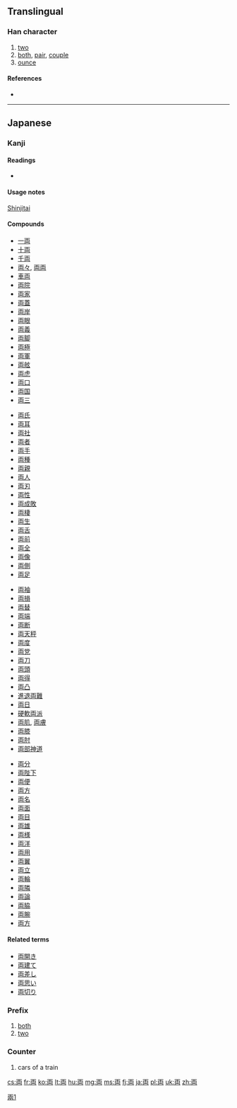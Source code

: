 {{also|兩|两|-両}}<!-- may be replaced by zh-forms -->
==Translingual==

===Han character===
{{Han char|rn=1|rad=一|as=05|sn=6|four=|canj=MUB|ids=⿻⿱一山冂}}

# [[two]]
# [[both]], [[pair]], [[couple]]
# [[ounce]]

====References====
* {{Han ref|kx=0078.101|dkj=00046|dj=0157.070|hdz=10019.010|uh=4E21|ud=20001}}

----

==Japanese==
{{wikipedia|Ryō (Japanese coin)|Ryō}}

===Kanji===
{{ja-kanji|grade=3|rs=一05}}

====Readings====
* {{ja-readings|on=[[りょう]] ([[ryō]])|kun=[[ふたつ]] ([[futatsu]])}}

====Usage notes====
[[shinjitai|Shinjitai]]

====Compounds====
{{top4}}
* [[一両]]
* [[十両]]
* [[千両]]
* [[両々]], [[両両]]
* [[車両]]
* [[両院]]
* [[両家]]
* [[両蓋]]
* [[両岸]]
* [[両眼]]
* [[両義]]
* [[両脚]]
* [[両極]]
* [[両軍]]
* [[両舷]]
* [[両虎]]
* [[両口]]
* [[両国]]
* [[両三]]
{{mid4}}
* [[両氏]]
* [[両耳]]
* [[両社]]
* [[両者]]
* [[両手]]
* [[両種]]
* [[両親]]
* [[両人]]
* [[両刃]]
* [[両性]]
* [[両成敗]]
* [[両棲]]
* [[両生]]
* [[両舌]]
* [[両前]]
* [[両全]]
* [[両像]]
* [[両側]]
* [[両足]]
{{mid4}}
* [[両袖]]
* [[両損]]
* [[両替]]
* [[両端]]
* [[両断]]
* [[両天秤]]
* [[両度]]
* [[両党]]
* [[両刀]]
* [[両頭]]
* [[両得]]
* [[両凸]]
* [[進退両難]]
* [[両日]]
* [[硬軟両派]]
* [[両肌]], [[両膚]]
* [[両膝]]
* [[両肘]]
* [[両部神道]]
{{mid4}}
* [[両分]]
* [[両陛下]]
* [[両便]]
* [[両方]]
* [[両名]]
* [[両面]]
* [[両目]]
* [[両雄]]
* [[両様]]
* [[両洋]]
* [[両用]]
* [[両翼]]
* [[両立]]
* [[両輪]]
* [[両隣]]
* [[両論]]
* [[両脇]]
* [[両腕]]
* [[両方]]
{{bottom}}

====Related terms====
* [[両開き]]
* [[両建て]]
* [[両差し]]
* [[両思い]]
* [[両切り]]

===Prefix===
{{ja-pos|りょう|prefix|kyu=輌}}
# [[both]]
# [[two]]

===Counter===
{{ja-pos|りょう|counter|kyu=輌}}

# cars of a train

[[Category:CJKV characters simplified differently in Japan and China|兩1]]

[[cs:両]]
[[fr:両]]
[[ko:両]]
[[lt:両]]
[[hu:両]]
[[mg:両]]
[[ms:両]]
[[fj:両]]
[[ja:両]]
[[pl:両]]
[[uk:両]]
[[zh:両]]